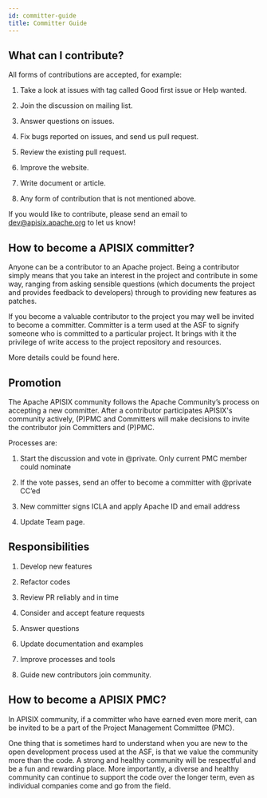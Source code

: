 ```yaml
---
id: committer-guide
title: Committer Guide
---
```


## What can I contribute?

All forms of contributions are accepted, for example:

1. Take a look at issues with tag called Good first issue or Help wanted.

2. Join the discussion on mailing list.

3. Answer questions on issues.

4. Fix bugs reported on issues, and send us pull request.

5. Review the existing pull request.

6. Improve the website.

7. Write document or article.

8. Any form of contribution that is not mentioned above.

If you would like to contribute, please send an email to dev@apisix.apache.org to let us know!

## How to become a APISIX committer?

Anyone can be a contributor to an Apache project. Being a contributor simply means that you take an interest in the project and contribute in some way, ranging from asking sensible questions (which documents the project and provides feedback to developers) through to providing new features as patches.

If you become a valuable contributor to the project you may well be invited to become a committer. Committer is a term used at the ASF to signify someone who is committed to a particular project. It brings with it the privilege of write access to the project repository and resources.

More details could be found here.

## Promotion

The Apache APISIX community follows the Apache Community’s process on accepting a new committer. After a contributor participates APISIX's community actively, (P)PMC and Committers will make decisions to invite the contributor join Committers and (P)PMC.

Processes are:

1. Start the discussion and vote in @private. Only current PMC member could nominate

2. If the vote passes, send an offer to become a committer with @private CC’ed

3. New committer signs ICLA and apply Apache ID and email address

4. Update Team page.

## Responsibilities

1. Develop new features

2. Refactor codes

3. Review PR reliably and in time

4. Consider and accept feature requests

5. Answer questions

6. Update documentation and examples

7. Improve processes and tools

8. Guide new contributors join community.

## How to become a APISIX PMC?

In APISIX community, if a committer who have earned even more merit, can be invited to be a part of the Project Management Committee (PMC).

One thing that is sometimes hard to understand when you are new to the open development process used at the ASF, is that we value the community more than the code. A strong and healthy community will be respectful and be a fun and rewarding place. More importantly, a diverse and healthy community can continue to support the code over the longer term, even as individual companies come and go from the field.
